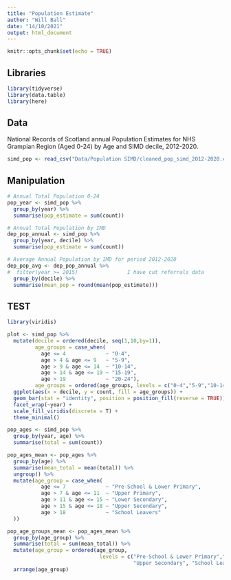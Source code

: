 ---
title: "Population Estimate"
author: "Will Ball"
date: "14/10/2021"
output: html_document
---

```{r setup, include=FALSE}
knitr::opts_chunk$set(echo = TRUE)
```


## Libraries

```{r libraries, message = FALSE, warning = FALSE}
library(tidyverse)
library(data.table)
library(here)
```


## Data

National Records of Scotland annual Population Estimates for NHS Grampian Region (Aged 0-24) by Age and SIMD decile, 2012-2020.

```{r data, message = FALSE, warning = FALSE}
simd_pop <- read_csv("Data/Population SIMD/cleaned_pop_simd_2012-2020.csv") # Change location to your destination folder
```


## Manipulation

```{r chunk 1, message = FALSE, warning = FALSE}
# Annual Total Population 0-24
pop_year <- simd_pop %>% 
  group_by(year) %>% 
  summarise(pop_estimate = sum(count))

# Annual Total Population by IMD
dep_pop_annual <- simd_pop %>%
  group_by(year, decile) %>% 
  summarise(pop_estimate = sum(count))

# Average Annual Population by IMD for period 2012-2020
dep_pop_avg <- dep_pop_annual %>% 
#  filter(year >= 2015)                I have cut referrals data
  group_by(decile) %>% 
  summarise(mean_pop = round(mean(pop_estimate)))
```

#######
## TEST
#######

```{r}
library(viridis)

plot <- simd_pop %>% 
  mutate(decile = ordered(decile, seq(1,10,by=1)),
         age_groups = case_when(
           age <= 4             ~ "0-4",
           age > 4 & age <= 9   ~ "5-9",
           age > 9 & age <= 14  ~ "10-14",
           age > 14 & age <= 19 ~ "15-19",
           age > 19             ~ "20-24"),
         age_groups = ordered(age_groups, levels = c("0-4","5-9","10-14","15-19","20-24"))) %>%
  ggplot(aes(x = decile, y = count, fill = age_groups)) +
  geom_bar(stat = "identity", position = position_fill(reverse = TRUE)) + 
  facet_wrap(~year) +
  scale_fill_viridis(discrete = T) +
  theme_minimal()
```

```{r}
pop_ages <- simd_pop %>% 
  group_by(year, age) %>% 
  summarise(total = sum(count))

pop_ages_mean <- pop_ages %>% 
  group_by(age) %>% 
  summarise(mean_total = mean(total)) %>% 
  ungroup() %>% 
  mutate(age_group = case_when(
           age <= 7             ~ "Pre-School & Lower Primary",
           age > 7 & age <= 11  ~ "Upper Primary",
           age > 11 & age <= 15 ~ "Lower Secondary",
           age > 15 & age <= 18 ~ "Upper Secondary",
           age > 18             ~ "School Leavers"
  ))

pop_age_groups_mean <- pop_ages_mean %>% 
  group_by(age_group) %>% 
  summarise(total = sum(mean_total)) %>% 
  mutate(age_group = ordered(age_group,
                              levels = c("Pre-School & Lower Primary","Upper Primary", "Lower Secondary",
                                         "Upper Secondary", "School Leavers"))) %>% 
  arrange(age_group)
```